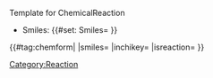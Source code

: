 <noinclude>Template for ChemicalReaction</noinclude>
‎<includeonly>
* Smiles: {{#set: Smiles={{{smiles}}} }} {{{smiles}}}
{{#tag:chemform|
{{{molOrRxn}}}
|smiles={{{smiles}}}
|inchikey={{{inchikey}}}
|isreaction={{{isreaction}}}
}}
{{DISPLAYTITLE:{{{smiles}}} }}
[[Category:Reaction]]
‎<includeonly>
